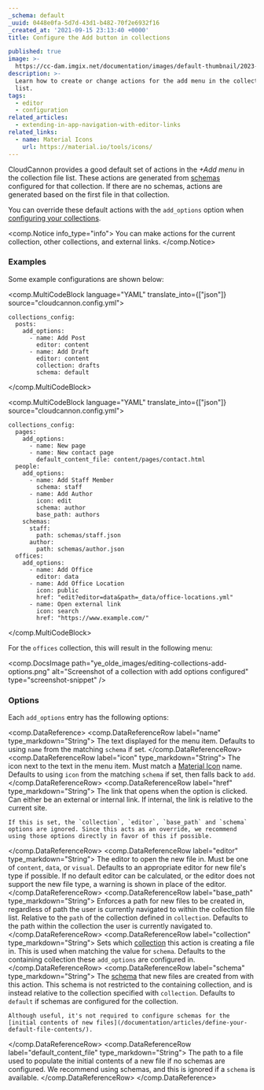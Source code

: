 ```yaml
---
_schema: default
_uuid: 0448e0fa-5d7d-43d1-b482-70f2e6932f16
_created_at: '2021-09-15 23:13:40 +0000'
title: Configure the Add button in collections

published: true
image: >-
  https://cc-dam.imgix.net/documentation/images/default-thumbnail/2023-Q4/CloudCannon-Documentation-Thumbnail.png
description: >-
  Learn how to create or change actions for the add menu in the collection file
  list.
tags:
  - editor
  - configuration
related_articles:
  - extending-in-app-navigation-with-editor-links
related_links:
  - name: Material Icons
    url: https://material.io/tools/icons/
---
```

CloudCannon provides a good default set of actions in the *\+Add menu* in the collection file list. These actions are generated from [schemas](/documentation/articles/what-is-a-schema/) configured for that collection. If there are no schemas, actions are generated based on the first file in that collection.

You can override these default actions with the `add_options` option when [configuring your collections](/documentation/articles/configure-your-collections/).

<comp.Notice info_type="info">
  You can make actions for the current collection, other collections, and external links.
</comp.Notice>

### Examples
Some example configurations are shown below:

<comp.MultiCodeBlock language="YAML" translate_into={["json"]} source="cloudcannon.config.yml">
```
collections_config:
  posts:
    add_options:
      - name: Add Post
        editor: content
      - name: Add Draft
        editor: content
        collection: drafts
        schema: default
```
</comp.MultiCodeBlock>

<comp.MultiCodeBlock language="YAML" translate_into={["json"]} source="cloudcannon.config.yml">
```
collections_config:
  pages:
    add_options:
      - name: New page
      - name: New contact page
        default_content_file: content/pages/contact.html
  people:
    add_options:
      - name: Add Staff Member
        schema: staff
      - name: Add Author
        icon: edit
        schema: author
        base_path: authors
    schemas:
      staff:
        path: schemas/staff.json
      author:
        path: schemas/author.json
  offices:
    add_options:
      - name: Add Office
        editor: data
      - name: Add Office Location
        icon: public
        href: "edit?editor=data&path=_data/office-locations.yml"
      - name: Open external link
        icon: search
        href: "https://www.example.com/"
```
</comp.MultiCodeBlock>

For the `offices` collection, this will result in the following menu:

<comp.DocsImage path="ye_olde_images/editing-collections-add-options.png" alt="Screenshot of a collection with add options configured" type="screenshot-snippet" />

### Options
Each `add_options` entry has the following options:

<comp.DataReference>
  <comp.DataReferenceRow label="name" type_markdown="String">
    The text displayed for the menu item. Defaults to using `name` from the matching `schema` if set.
  </comp.DataReferenceRow>
  <comp.DataReferenceRow label="icon" type_markdown="String">
    The icon next to the text in the menu item. Must match a [Material Icon](https://material.io/tools/icons/) name. Defaults to using `icon` from the matching `schema` if set, then falls back to `add`.
  </comp.DataReferenceRow>
  <comp.DataReferenceRow label="href" type_markdown="String">
    The link that opens when the option is clicked. Can either be an external or internal link. If internal, the link is relative to the current site.

    If this is set, the `collection`, `editor`, `base_path` and `schema` options are ignored. Since this acts as an override, we recommend using those options directly in favor of this if possible.
  </comp.DataReferenceRow>
  <comp.DataReferenceRow label="editor" type_markdown="String">
    The editor to open the new file in. Must be one of `content`, `data`, or `visual`. Defaults to an appropriate editor for new file's type if possible. If no default editor can be calculated, or the editor does not support the new file type, a warning is shown in place of the editor.
  </comp.DataReferenceRow>
  <comp.DataReferenceRow label="base_path" type_markdown="String">
    Enforces a path for new files to be created in, regardless of path the user is currently navigated to within the collection file list. Relative to the `path` of the collection defined in `collection`. Defaults to the path within the collection the user is currently navigated to.
  </comp.DataReferenceRow>
  <comp.DataReferenceRow label="collection" type_markdown="String">
    Sets which [collection](/documentation/articles/what-is-a-collection/) this action is creating a file in. This is used when matching the value for `schema`. Defaults to the containing collection these `add_options` are configured in.
  </comp.DataReferenceRow>
  <comp.DataReferenceRow label="schema" type_markdown="String">
    The [schema](/documentation/articles/what-is-a-schema/) that new files are created from with this action. This schema is not restricted to the containing collection, and is instead relative to the collection specified with `collection`. Defaults to `default` if schemas are configured for the collection.

    Although useful, it's not required to configure schemas for the [initial contents of new files](/documentation/articles/define-your-default-file-contents/).
  </comp.DataReferenceRow>
  <comp.DataReferenceRow label="default_content_file" type_markdown="String">
    The path to a file used to populate the initial contents of a new file if no schemas are configured. We recommend using schemas, and this is ignored if a `schema` is available.
  </comp.DataReferenceRow>
</comp.DataReference>
